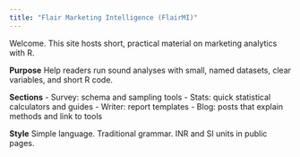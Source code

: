 ```yaml
---
title: "Flair Marketing Intelligence (FlairMI)"
---
```


Welcome. This site hosts short, practical material on marketing analytics with R.

**Purpose**
Help readers run sound analyses with small, named datasets, clear variables, and short R code.

**Sections**
- Survey: schema and sampling tools
- Stats: quick statistical calculators and guides
- Writer: report templates
- Blog: posts that explain methods and link to tools

**Style**
Simple language. Traditional grammar. INR and SI units in public pages.
